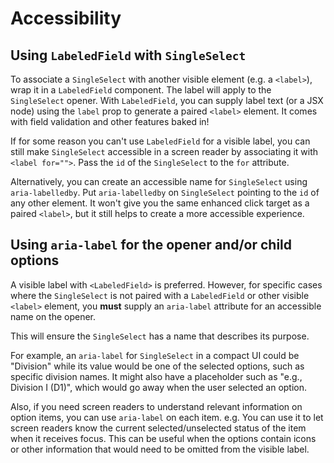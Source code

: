 

<Meta of={SingleSelectAccessibilityStories} />

# Accessibility

## Using `LabeledField` with `SingleSelect`

To associate a `SingleSelect` with another visible element (e.g. a `<label>`),
wrap it in a `LabeledField` component. The label will apply to the `SingleSelect`
opener. With `LabeledField`, you can supply label text (or a JSX node)
using the `label` prop to generate a paired `<label>` element. It comes with
field validation and other features baked in!

If for some reason you can't use `LabeledField` for a visible label, you can still
make `SingleSelect` accessible in a screen reader by associating it with `<label for="">`.
Pass the `id` of the `SingleSelect` to the `for` attribute.

Alternatively, you can create an accessible name for `SingleSelect` using `aria-labelledby`.
Put `aria-labelledby` on `SingleSelect` pointing to the `id` of any other element.
It won't give you the same enhanced click target as a paired `<label>`, but it still
helps to create a more accessible experience.

<Canvas of={SingleSelectAccessibilityStories.UsingAriaAttributes} />

## Using `aria-label` for the opener and/or child options

A visible label with `<LabeledField>` is preferred. However, for specific cases
where the `SingleSelect` is not paired with a `LabeledField` or other
visible `<label>` element, you **must** supply an `aria-label` attribute
for an accessible name on the opener.

This will ensure the `SingleSelect` has a name that describes its purpose.

For example, an `aria-label` for `SingleSelect` in a compact UI could be "Division"
while its value would be one of the selected options, such as specific division names.
It might also have a placeholder such as "e.g., Division I (D1)", which would go away
when the user selected an option.

Also, if you need screen readers to understand relevant information on
option items, you can use `aria-label` on each item. e.g. You can use it to let
screen readers know the current selected/unselected status of the item when it
receives focus. This can be useful when the options contain icons or other information
that would need to be omitted from the visible label.

<Canvas of={SingleSelectAccessibilityStories.UsingOpenerAriaLabel} />
